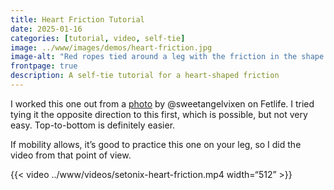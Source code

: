 ```yaml
---
title: Heart Friction Tutorial
date: 2025-01-16
categories: [tutorial, video, self-tie]
image: ../www/images/demos/heart-friction.jpg
image-alt: "Red ropes tied around a leg with the friction in the shape of a heart"
frontpage: true
description: A self-tie tutorial for a heart-shaped friction
---
```

I worked this one out from a [photo](https://fetlife.com/users/10727486/pictures/141751096){target="_blank"} by @sweetangelvixen on Fetlife. I tried tying it the opposite direction to this first, which is possible, but not very easy. Top-to-bottom is definitely easier.

If mobility allows, it's good to practice this one on your leg, so I did the video from that point of view.

{{< video ../www/videos/setonix-heart-friction.mp4 width="512" >}}